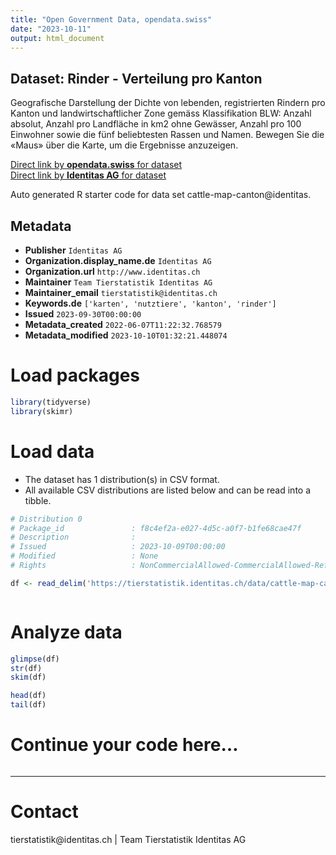 ```yaml
---
title: "Open Government Data, opendata.swiss"
date: "2023-10-11"
output: html_document
---
```


## Dataset: Rinder - Verteilung pro Kanton

Geografische Darstellung der Dichte von lebenden, registrierten Rindern pro Kanton und landwirtschaftlicher Zone gemäss Klassifikation BLW: Anzahl absolut, Anzahl pro Landfläche in km2 ohne Gewässer, Anzahl pro 100 Einwohner sowie die fünf beliebtesten Rassen und Namen. Bewegen Sie die «Maus» über die Karte, um die Ergebnisse anzuzeigen.

[Direct link by **opendata.swiss** for dataset](https://opendata.swiss/de/dataset/rinder-verteilung-pro-kanton)<br>
[Direct link by **Identitas AG** for dataset](https://tierstatistik.identitas.ch/)

Auto generated R starter code for data set cattle-map-canton@identitas.

## Metadata

- **Publisher** `Identitas AG`
- **Organization.display_name.de** `Identitas AG`
- **Organization.url** `http://www.identitas.ch`
- **Maintainer** `Team Tierstatistik Identitas AG`
- **Maintainer_email** `tierstatistik@identitas.ch`
- **Keywords.de** `['karten', 'nutztiere', 'kanton', 'rinder']`
- **Issued** `2023-09-30T00:00:00`
- **Metadata_created** `2022-06-07T11:22:32.768579`
- **Metadata_modified** `2023-10-10T01:32:21.448074`


# Load packages

```r

library(tidyverse)
library(skimr)

```

# Load data

-   The dataset has 1 distribution(s) in CSV format.
-   All available CSV distributions are listed below and can be read into a tibble.

```r

# Distribution 0
# Package_id               : f8c4ef2a-e027-4d5c-a0f7-b1fe68cae47f
# Description              : 
# Issued                   : 2023-10-09T00:00:00
# Modified                 : None
# Rights                   : NonCommercialAllowed-CommercialAllowed-ReferenceRequired

df <- read_delim('https://tierstatistik.identitas.ch/data/cattle-map-canton.csv')



```

# Analyze data

```r

glimpse(df)
str(df)
skim(df)

head(df)
tail(df)

```

# Continue your code here...

```r

```

------------------------------------------------------------------------

# Contact

tierstatistik@identitas.ch | Team Tierstatistik Identitas AG

